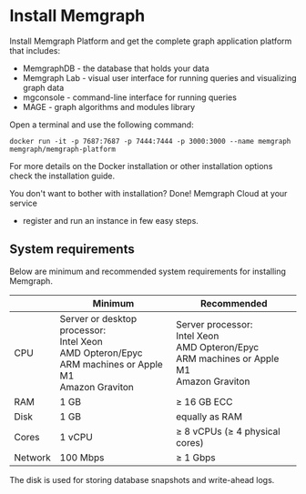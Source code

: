 # Install Memgraph

Install Memgraph Platform and get the complete graph application platform that includes:

- MemgraphDB - the database that holds your data
- Memgraph Lab - visual user interface for running queries and visualizing graph data
- mgconsole - command-line interface for running queries
- MAGE - graph algorithms and modules library

Open a terminal and use the following command:

```console
docker run -it -p 7687:7687 -p 7444:7444 -p 3000:3000 --name memgraph memgraph/memgraph-platform
```

For more details on the Docker installation or other installation options check
the installation guide.

You don't want to bother with installation? Done! Memgraph Cloud at your service
- register and run an instance in few easy steps.

## System requirements

Below are minimum and recommended system requirements for installing Memgraph.

|         | Minimum  | Recommended                    |
| ------- | -------- | ------------------------------ |
| CPU     | Server or desktop processor: <br/> Intel Xeon <br/> AMD Opteron/Epyc <br/> ARM machines or Apple M1 <br/> Amazon Graviton | Server processor: <br/> Intel Xeon <br/> AMD Opteron/Epyc <br/> ARM machines or Apple M1 <br/> Amazon Graviton |
| RAM     | 1 GB     | ≥ 16 GB ECC                    |
| Disk    | 1 GB     | equally as RAM                 |
| Cores   | 1 vCPU   | ≥ 8 vCPUs (≥ 4 physical cores) |
| Network | 100 Mbps | ≥ 1 Gbps                       |

The disk is used for storing database snapshots and write-ahead logs.

